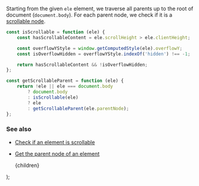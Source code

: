 
Starting from the given `ele` element, we traverse all parents up to the root of document (`document.body`). For each parent node, we check if it is a [scrollable node](/check-if-an-element-is-scrollable).

```js
const isScrollable = function (ele) {
    const hasScrollableContent = ele.scrollHeight > ele.clientHeight;

    const overflowYStyle = window.getComputedStyle(ele).overflowY;
    const isOverflowHidden = overflowYStyle.indexOf('hidden') !== -1;

    return hasScrollableContent && !isOverflowHidden;
};

const getScrollableParent = function (ele) {
    return !ele || ele === document.body
        ? document.body
        : isScrollable(ele)
        ? ele
        : getScrollableParent(ele.parentNode);
};
```

### See also

-   [Check if an element is scrollable](/check-if-an-element-is-scrollable)
-   [Get the parent node of an element](/get-the-parent-node-of-an-element)

    <PostLayout keywords="" title="Get the first scrollable parent of an element">
        {children}
    </PostLayout>
);

